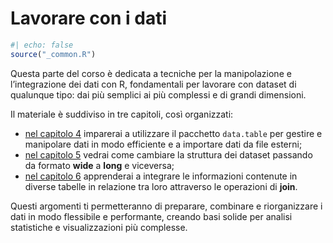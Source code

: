 # Lavorare con i dati {#sec-transform-intro .unnumbered}

```r
#| echo: false
source("_common.R")
```

Questa parte del corso è dedicata a tecniche per la manipolazione e l'integrazione dei dati con R, fondamentali per lavorare con dataset di qualunque tipo: dai più semplici ai più complessi e di grandi dimensioni.

Il materiale è suddiviso in tre capitoli, così organizzati:

- [nel capitolo 4](#sec-datatable) imparerai a utilizzare il pacchetto `data.table` per gestire e manipolare dati in modo efficiente e a importare dati da file esterni;
- [nel capitolo 5](#sec-reshape) vedrai come cambiare la struttura dei dataset passando da formato **wide** a **long** e viceversa;
- [nel capitolo 6](#sec-join) apprenderai a integrare le informazioni contenute in diverse tabelle in relazione tra loro attraverso le operazioni di **join**.

Questi argomenti ti permetteranno di preparare, combinare e riorganizzare i dati in modo flessibile e performante, creando basi solide per analisi statistiche e visualizzazioni più complesse.